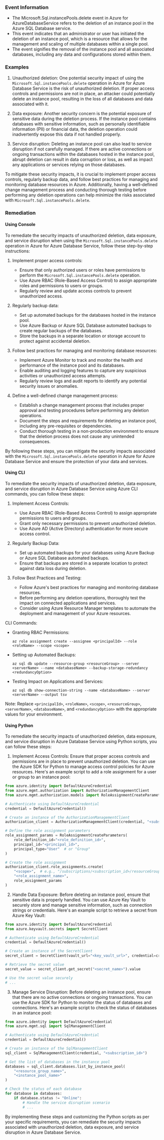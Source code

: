 
### Event Information

- The Microsoft.Sql.instancePools.delete event in Azure for AzureDatabaseService refers to the deletion of an instance pool in the Azure SQL Database service.
- This event indicates that an administrator or user has initiated the deletion of an instance pool, which is a resource that allows for the management and scaling of multiple databases within a single pool.
- The event signifies the removal of the instance pool and all associated databases, including any data and configurations stored within them.


### Examples

1. Unauthorized deletion: One potential security impact of using the `Microsoft.Sql.instancePools.delete` operation in Azure for Azure Database Service is the risk of unauthorized deletion. If proper access controls and permissions are not in place, an attacker could potentially delete an instance pool, resulting in the loss of all databases and data associated with it.

2. Data exposure: Another security concern is the potential exposure of sensitive data during the deletion process. If the instance pool contains databases with sensitive information, such as personally identifiable information (PII) or financial data, the deletion operation could inadvertently expose this data if not handled properly.

3. Service disruption: Deleting an instance pool can also lead to service disruption if not carefully managed. If there are active connections or ongoing transactions within the databases hosted in the instance pool, abrupt deletion can result in data corruption or loss, as well as impact any applications or services relying on those databases.

To mitigate these security impacts, it is crucial to implement proper access controls, regularly backup data, and follow best practices for managing and monitoring database resources in Azure. Additionally, having a well-defined change management process and conducting thorough testing before performing any deletion operations can help minimize the risks associated with `Microsoft.Sql.instancePools.delete`.

### Remediation

#### Using Console

To remediate the security impacts of unauthorized deletion, data exposure, and service disruption when using the `Microsoft.Sql.instancePools.delete` operation in Azure for Azure Database Service, follow these step-by-step instructions:

1. Implement proper access controls:
   - Ensure that only authorized users or roles have permissions to perform the `Microsoft.Sql.instancePools.delete` operation.
   - Use Azure RBAC (Role-Based Access Control) to assign appropriate roles and permissions to users or groups.
   - Regularly review and update access controls to prevent unauthorized access.

2. Regularly backup data:
   - Set up automated backups for the databases hosted in the instance pool.
   - Use Azure Backup or Azure SQL Database automated backups to create regular backups of the databases.
   - Store the backups in a separate location or storage account to protect against accidental deletion.

3. Follow best practices for managing and monitoring database resources:
   - Implement Azure Monitor to track and monitor the health and performance of the instance pool and its databases.
   - Enable auditing and logging features to capture any suspicious activities or unauthorized access attempts.
   - Regularly review logs and audit reports to identify any potential security issues or anomalies.

4. Define a well-defined change management process:
   - Establish a change management process that includes proper approval and testing procedures before performing any deletion operations.
   - Document the steps and requirements for deleting an instance pool, including any pre-requisites or dependencies.
   - Conduct thorough testing in a non-production environment to ensure that the deletion process does not cause any unintended consequences.

By following these steps, you can mitigate the security impacts associated with the `Microsoft.Sql.instancePools.delete` operation in Azure for Azure Database Service and ensure the protection of your data and services.

#### Using CLI

To remediate the security impacts of unauthorized deletion, data exposure, and service disruption in Azure Database Service using Azure CLI commands, you can follow these steps:

1. Implement Access Controls:
   - Use Azure RBAC (Role-Based Access Control) to assign appropriate permissions to users and groups.
   - Grant only necessary permissions to prevent unauthorized deletion.
   - Use Azure AD (Active Directory) authentication for more secure access control.

2. Regularly Backup Data:
   - Set up automated backups for your databases using Azure Backup or Azure SQL Database automated backups.
   - Ensure that backups are stored in a separate location to protect against data loss during deletion.

3. Follow Best Practices and Testing:
   - Follow Azure's best practices for managing and monitoring database resources.
   - Before performing any deletion operations, thoroughly test the impact on connected applications and services.
   - Consider using Azure Resource Manager templates to automate the deployment and management of your Azure resources.

CLI Commands:
- Granting RBAC Permissions:
  ```
  az role assignment create --assignee <principalId> --role <roleName> --scope <scope>
  ```

- Setting up Automated Backups:
  ```
  az sql db update --resource-group <resourceGroup> --server <serverName> --name <databaseName> --backup-storage-redundancy <redundancyOption>
  ```

- Testing Impact on Applications and Services:
  ```
  az sql db show-connection-string --name <databaseName> --server <serverName> --output tsv
  ```

Note: Replace `<principalId>`, `<roleName>`, `<scope>`, `<resourceGroup>`, `<serverName>`, `<databaseName>`, and `<redundancyOption>` with the appropriate values for your environment.

#### Using Python

To remediate the security impacts of unauthorized deletion, data exposure, and service disruption in Azure Database Service using Python scripts, you can follow these steps:

1. Implement Access Controls: Ensure that proper access controls and permissions are in place to prevent unauthorized deletion. You can use the Azure SDK for Python to manage access control policies for Azure resources. Here's an example script to add a role assignment for a user or group to an instance pool:

```python
from azure.identity import DefaultAzureCredential
from azure.mgmt.authorization import AuthorizationManagementClient
from azure.mgmt.authorization.models import RoleAssignmentCreateParameters

# Authenticate using DefaultAzureCredential
credential = DefaultAzureCredential()

# Create an instance of the AuthorizationManagementClient
authorization_client = AuthorizationManagementClient(credential, "<subscription_id>")

# Define the role assignment parameters
role_assignment_params = RoleAssignmentCreateParameters(
    role_definition_id="<role_definition_id>",
    principal_id="<principal_id>",
    principal_type="User"  # or "Group"
)

# Create the role assignment
authorization_client.role_assignments.create(
    "<scope>",  # e.g., "/subscriptions/<subscription_id>/resourceGroups/<resource_group>/providers/Microsoft.Sql/instancePools/<instance_pool_name>"
    "<role_assignment_name>",
    role_assignment_params
)
```

2. Handle Data Exposure: Before deleting an instance pool, ensure that sensitive data is properly handled. You can use Azure Key Vault to securely store and manage sensitive information, such as connection strings or credentials. Here's an example script to retrieve a secret from Azure Key Vault:

```python
from azure.identity import DefaultAzureCredential
from azure.keyvault.secrets import SecretClient

# Authenticate using DefaultAzureCredential
credential = DefaultAzureCredential()

# Create an instance of the SecretClient
secret_client = SecretClient(vault_url="<key_vault_url>", credential=credential)

# Retrieve the secret value
secret_value = secret_client.get_secret("<secret_name>").value

# Use the secret value securely
# ...
```

3. Manage Service Disruption: Before deleting an instance pool, ensure that there are no active connections or ongoing transactions. You can use the Azure SDK for Python to monitor the status of databases and connections. Here's an example script to check the status of databases in an instance pool:

```python
from azure.identity import DefaultAzureCredential
from azure.mgmt.sql import SqlManagementClient

# Authenticate using DefaultAzureCredential
credential = DefaultAzureCredential()

# Create an instance of the SqlManagementClient
sql_client = SqlManagementClient(credential, "<subscription_id>")

# Get the list of databases in the instance pool
databases = sql_client.databases.list_by_instance_pool(
    "<resource_group_name>",
    "<instance_pool_name>"
)

# Check the status of each database
for database in databases:
    if database.status != "Online":
        # Handle the service disruption scenario
        # ...
```

By implementing these steps and customizing the Python scripts as per your specific requirements, you can remediate the security impacts associated with unauthorized deletion, data exposure, and service disruption in Azure Database Service.

